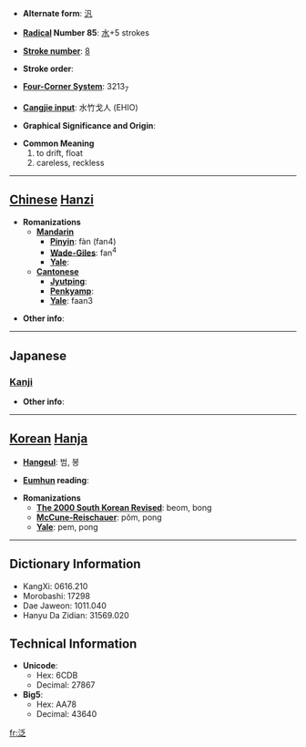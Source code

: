 * '''Alternate form''': [[汎]]

* '''[[Wiktionary:Chinese radical index| Radical]] Number 85''': [[Wiktionary:Chinese radical index 水|水]]+5 strokes

* '''[[Wiktionary:Chinese total strokes index|Stroke number]]''': [[Wiktionary:Chinese total strokes index 8|8]]

* '''Stroke order''': 

* '''[[Wiktionary:Chinese four corner index|Four-Corner System]]''': 3213<sub>7</sub>

* '''[[Wiktionary:Chinese Cangjie index|Cangjie input]]''': 水竹戈人 (EHIO)

* '''Graphical Significance and Origin''': 

* '''Common Meaning'''
*#to drift, float
*# careless, reckless


----

== [[Chinese]] [[Hanzi]] ==

* '''Romanizations'''
** '''[[Mandarin]]'''
*** '''[[Pinyin]]''': fàn (fan4)
*** '''[[Wade-Giles]]''': fan<sup>4</sup>
*** '''[[Yale]]''': 
** '''[[Cantonese]]'''
*** '''[[Jyutping]]''':
*** '''[[Penkyamp]]''': 
*** '''[[Yale]]''': faan3

* '''Other info''': 

----

==Japanese==
===[[Kanji]]===
{{kanji|on readings=[[はん]] (han), [[ほう]] (hō)|kun readings=[[うかぶ]] (ukabu)}}

* '''Other info''':  

----

== [[Korean]] [[Hanja]] ==

* '''[[Hangeul]]''': 범, 봉

* '''[[Eumhun]] reading''': 

* '''Romanizations'''
** '''[[The 2000 South Korean Revised Romanization|The 2000 South Korean Revised]]''': beom, bong
** '''[[McCune-Reischauer]]''': pŏm, pong
** '''[[Yale]]''': pem, pong

----

== Dictionary Information ==

* KangXi: 0616.210
* Morobashi: 17298
* Dae Jaweon: 1011.040
* Hanyu Da Zidian: 31569.020

== Technical Information ==

* '''Unicode''':
** Hex: 6CDB
** Decimal: 27867
* '''Big5''':
** Hex: AA78
** Decimal: 43640

[[fr:泛]]